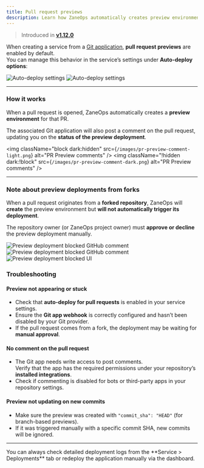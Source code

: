 ```yaml
---
title: Pull request previews
description: Learn how ZaneOps automatically creates preview environments from pull requests.
---
```



> Introduced in [**v1.12.0**](/changelog/v112)

When creating a service from a [Git application](/knowledge-base/git/git-apps), **pull request previews** are enabled by default.  
You can manage this behavior in the service’s settings under **Auto-deploy options**:

<div className="flex flex-col gap-2">
  <img className="block dark:hidden" src={`/images/auto-deploy-settings-light.png`} alt="Auto-deploy settings" />
  <img className="!hidden dark:!block" src={`/images/auto-deploy-settings-dark.png`} alt="Auto-deploy settings" />
</div>

---

### How it works

When a pull request is opened, ZaneOps automatically creates a **preview environment** for that PR.  

The associated Git application will also post a comment on the pull request, updating you on the **status of the preview deployment**.

<img className="block dark:hidden" src={`/images/pr-preview-comment-light.png`} alt="PR Preview comments" />
<img className="!hidden dark:!block" src={`/images/pr-preview-comment-dark.png`} alt="PR Preview comments" />

---

### Note about preview deployments from forks

When a pull request originates from a **forked repository**, ZaneOps will **create** the preview environment  but **will not automatically trigger its deployment**.  

The repository owner (or ZaneOps project owner) must **approve or decline** the preview deployment manually.

<div className="flex flex-col gap-2">
  <img className="block dark:hidden" src={`/images/preview-deploy-blocked-comment-light.webp`} alt="Preview deployment blocked GitHub comment" />
  <img className="!hidden dark:!block" src={`/images/preview-deploy-blocked-comment-dark.png`} alt="Preview deployment blocked GitHub comment" />
  <img src={`/images/preview-deploy-blocked.png`} alt="Preview deployment blocked UI" />
</div>

### Troubleshooting

#### Preview not appearing or stuck

- Check that **auto-deploy for pull requests** is enabled in your service settings.  
- Ensure the **Git app webhook** is correctly configured and hasn’t been disabled by your Git provider.  
- If the pull request comes from a fork, the deployment may be waiting for **manual approval**.  

#### No comment on the pull request

- The Git app needs write access to post comments.  
  Verify that the app has the required permissions under your repository’s **installed integrations**.  
- Check if commenting is disabled for bots or third-party apps in your repository settings.  

#### Preview not updating on new commits

- Make sure the preview was created with `"commit_sha": "HEAD"` (for branch-based previews).  
- If it was triggered manually with a specific commit SHA, new commits will be ignored.  

---

<Aside type="tip" title="Still stuck?">
You can always check detailed deployment logs from the **Service > Deployments** tab or redeploy the application manually via the dashboard.
</Aside>